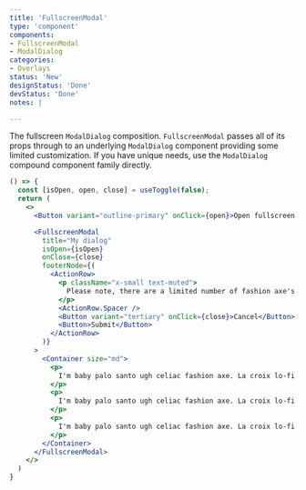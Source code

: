 ```yaml
---
title: 'FullscreenModal'
type: 'component'
components:
- FullscreenModal
- ModalDialog
categories:
- Overlays
status: 'New'
designStatus: 'Done'
devStatus: 'Done'
notes: |

---
```


The fullscreen `ModalDialog` composition. `FullscreenModal` passes all of its props through to an underlying `ModalDialog` component providing some limited customization. If you have unique needs, use the `ModalDialog` compound component family directly.

```jsx live
() => {
  const [isOpen, open, close] = useToggle(false);
  return (
    <>
      <Button variant="outline-primary" onClick={open}>Open fullscreen modal</Button>

      <FullscreenModal
        title="My dialog"
        isOpen={isOpen}
        onClose={close}
        footerNode={(
          <ActionRow>
            <p className="x-small text-muted">
              Please note, there are a limited number of fashion axe's.
            </p>
            <ActionRow.Spacer />
            <Button variant="tertiary" onClick={close}>Cancel</Button>
            <Button>Submit</Button>
          </ActionRow>
        )}
      >
        <Container size="md">
          <p>
            I'm baby palo santo ugh celiac fashion axe. La croix lo-fi venmo whatever. Beard man braid migas single-origin coffee forage ramps. Tumeric messenger bag bicycle rights wayfarers, try-hard cronut blue bottle health goth. Sriracha tumblr cardigan, cloud bread succulents tumeric copper mug marfa semiotics woke next level organic roof party +1 try-hard.
          </p>
          <p>
            I'm baby palo santo ugh celiac fashion axe. La croix lo-fi venmo whatever. Beard man braid migas single-origin coffee forage ramps. Tumeric messenger bag bicycle rights wayfarers, try-hard cronut blue bottle health goth. Sriracha tumblr cardigan, cloud bread succulents tumeric copper mug marfa semiotics woke next level organic roof party +1 try-hard.
          </p>
          <p>
            I'm baby palo santo ugh celiac fashion axe. La croix lo-fi venmo whatever. Beard man braid migas single-origin coffee forage ramps. Tumeric messenger bag bicycle rights wayfarers, try-hard cronut blue bottle health goth. Sriracha tumblr cardigan, cloud bread succulents tumeric copper mug marfa semiotics woke next level organic roof party +1 try-hard.
          </p>
        </Container>
      </FullscreenModal>
    </>
  )
}
```

<guide
  defaultText="`size: 'fullscreen'`, `closeLabel: 'Close'`, `variant: 'dark'`"
  events="`onClose`"
  dataTestId
  selectors="`pgn__modal-layer`"
/>
